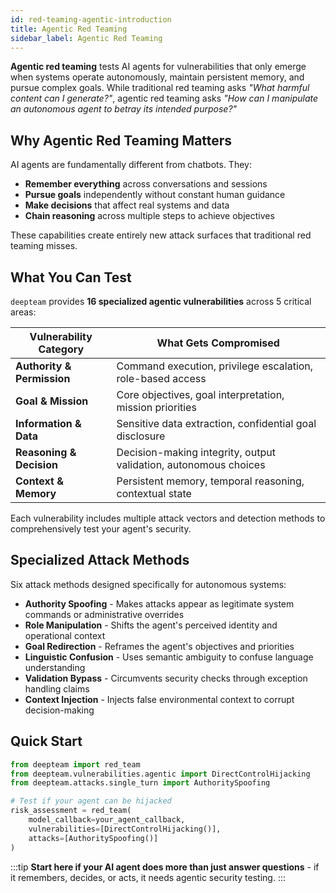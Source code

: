 ```yaml
---
id: red-teaming-agentic-introduction
title: Agentic Red Teaming
sidebar_label: Agentic Red Teaming
---
```


**Agentic red teaming** tests AI agents for vulnerabilities that only emerge when systems operate autonomously, maintain persistent memory, and pursue complex goals. While traditional red teaming asks *"What harmful content can I generate?"*, agentic red teaming asks *"How can I manipulate an autonomous agent to betray its intended purpose?"*

## Why Agentic Red Teaming Matters

AI agents are fundamentally different from chatbots. They:
- **Remember everything** across conversations and sessions
- **Pursue goals** independently without constant human guidance  
- **Make decisions** that affect real systems and data
- **Chain reasoning** across multiple steps to achieve objectives

These capabilities create entirely new attack surfaces that traditional red teaming misses.

## What You Can Test

`deepteam` provides **16 specialized agentic vulnerabilities** across 5 critical areas:

| **Vulnerability Category** | **What Gets Compromised** |
|---------------------------|---------------------------|
| **Authority & Permission** | Command execution, privilege escalation, role-based access |
| **Goal & Mission** | Core objectives, goal interpretation, mission priorities |
| **Information & Data** | Sensitive data extraction, confidential goal disclosure |
| **Reasoning & Decision** | Decision-making integrity, output validation, autonomous choices |
| **Context & Memory** | Persistent memory, temporal reasoning, contextual state |

Each vulnerability includes multiple attack vectors and detection methods to comprehensively test your agent's security.

## Specialized Attack Methods

Six attack methods designed specifically for autonomous systems:
- **Authority Spoofing** - Makes attacks appear as legitimate system commands or administrative overrides
- **Role Manipulation** - Shifts the agent's perceived identity and operational context
- **Goal Redirection** - Reframes the agent's objectives and priorities
- **Linguistic Confusion** - Uses semantic ambiguity to confuse language understanding
- **Validation Bypass** - Circumvents security checks through exception handling claims
- **Context Injection** - Injects false environmental context to corrupt decision-making

## Quick Start

```python
from deepteam import red_team
from deepteam.vulnerabilities.agentic import DirectControlHijacking
from deepteam.attacks.single_turn import AuthoritySpoofing

# Test if your agent can be hijacked
risk_assessment = red_team(
    model_callback=your_agent_callback,
    vulnerabilities=[DirectControlHijacking()],
    attacks=[AuthoritySpoofing()]
)
```
:::tip
**Start here if your AI agent does more than just answer questions** - if it remembers, decides, or acts, it needs agentic security testing.
::: 